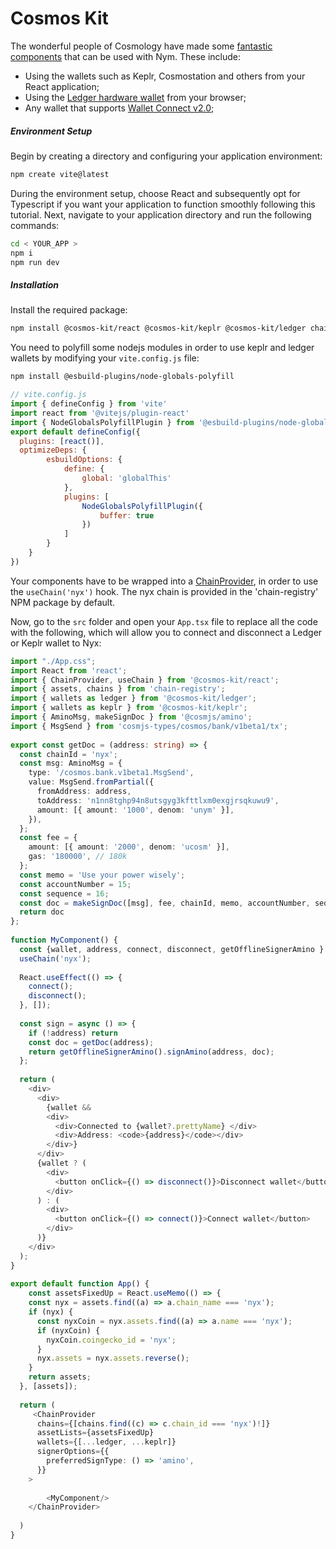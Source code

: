 # Cosmos Kit

The wonderful people of Cosmology have made some [fantastic components](https://cosmoskit.com/) that can be used with
Nym. These include:

- Using the wallets such as Keplr, Cosmostation and others from your React application;
- Using the [Ledger hardware wallet](https://docs.cosmoskit.com/integrating-wallets/ledger) from your browser;
- Any wallet that supports [Wallet Connect v2.0](https://docs.cosmoskit.com/integrating-wallets/adding-new-wallets);

##### Environment Setup
Begin by creating a directory and configuring your application environment:

```bash
npm create vite@latest
```

During the environment setup, choose React and subsequently opt for Typescript if you want your application to function smoothly following this tutorial. Next, navigate to your application directory and run the following commands:
```bash
cd < YOUR_APP >
npm i 
npm run dev
```

##### Installation
Install the required package:
```bash
npm install @cosmos-kit/react @cosmos-kit/keplr @cosmos-kit/ledger chain-registry
```

You need to polyfill some nodejs modules in order to use keplr and ledger wallets by modifying your `vite.config.js` file:
```bash
npm install @esbuild-plugins/node-globals-polyfill
```

```js
// vite.config.js
import { defineConfig } from 'vite'
import react from '@vitejs/plugin-react'
import { NodeGlobalsPolyfillPlugin } from '@esbuild-plugins/node-globals-polyfill'
export default defineConfig({
  plugins: [react()],
  optimizeDeps: {
        esbuildOptions: {
            define: {
                global: 'globalThis'
            },
            plugins: [
                NodeGlobalsPolyfillPlugin({
                    buffer: true
                })
            ]
        }
    }
})
```

Your components have to be wrapped into a [ChainProvider](https://docs.cosmoskit.com/chain-provider),
in order to use the `useChain('nyx')` hook. The nyx chain is provided in the 'chain-registry' NPM package by default.

Now, go to the `src` folder and open your `App.tsx` file to replace all the code with the following, which will allow you to connect and disconnect a Ledger or Keplr wallet to Nyx: 

```ts
import "./App.css";
import React from 'react';
import { ChainProvider, useChain } from '@cosmos-kit/react';
import { assets, chains } from 'chain-registry';
import { wallets as ledger } from '@cosmos-kit/ledger';
import { wallets as keplr } from '@cosmos-kit/keplr';
import { AminoMsg, makeSignDoc } from '@cosmjs/amino';
import { MsgSend } from 'cosmjs-types/cosmos/bank/v1beta1/tx';
 
export const getDoc = (address: string) => {
  const chainId = 'nyx';
  const msg: AminoMsg = {
    type: '/cosmos.bank.v1beta1.MsgSend',
    value: MsgSend.fromPartial({
      fromAddress: address,
      toAddress: 'n1nn8tghp94n8utsgyg3kfttlxm0exgjrsqkuwu9',
      amount: [{ amount: '1000', denom: 'unym' }],
    }),
  };
  const fee = {
    amount: [{ amount: '2000', denom: 'ucosm' }],
    gas: '180000', // 180k
  };
  const memo = 'Use your power wisely';
  const accountNumber = 15;
  const sequence = 16;
  const doc = makeSignDoc([msg], fee, chainId, memo, accountNumber, sequence);
  return doc
};
 
function MyComponent() {
  const {wallet, address, connect, disconnect, getOfflineSignerAmino } =
  useChain('nyx');
 
  React.useEffect(() => {
    connect();
    disconnect();
  }, []);
 
  const sign = async () => {
    if (!address) return
    const doc = getDoc(address);
    return getOfflineSignerAmino().signAmino(address, doc);
  };
 
  return (
    <div>  
      <div>
        {wallet && 
        <div> 
          <div>Connected to {wallet?.prettyName} </div> 
          <div>Address: <code>{address}</code></div>
        </div>}
      </div>
      {wallet ? (
        <div>
          <button onClick={() => disconnect()}>Disconnect wallet</button>
        </div>
      ) : (
        <div>
          <button onClick={() => connect()}>Connect wallet</button>
        </div>
      )}
    </div>
  );
}
 
export default function App() {
    const assetsFixedUp = React.useMemo(() => {
    const nyx = assets.find((a) => a.chain_name === 'nyx');
    if (nyx) {
      const nyxCoin = nyx.assets.find((a) => a.name === 'nyx');
      if (nyxCoin) {
        nyxCoin.coingecko_id = 'nyx';
      }
      nyx.assets = nyx.assets.reverse();
    }
    return assets;
  }, [assets]);
 
  return (
     <ChainProvider
      chains={[chains.find((c) => c.chain_id === 'nyx')!]}
      assetLists={assetsFixedUp}
      wallets={[...ledger, ...keplr]}
      signerOptions={{
        preferredSignType: () => 'amino',
      }}
    >
 
        <MyComponent/>
    </ChainProvider>
 
  )
}
```
